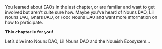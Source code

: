 You learned about DAOs in the last chapter, or are familiar and want to get involved but aren’t quite sure how. Maybe you’ve heard of Nouns DAO, Lil Nouns DAO, Gnars DAO, or Food Nouns DAO and want more information on how to participate.

**This chapter is for you!**

Let’s dive into Nouns DAO, Lil Nouns DAO and the Nounish Ecosystem…